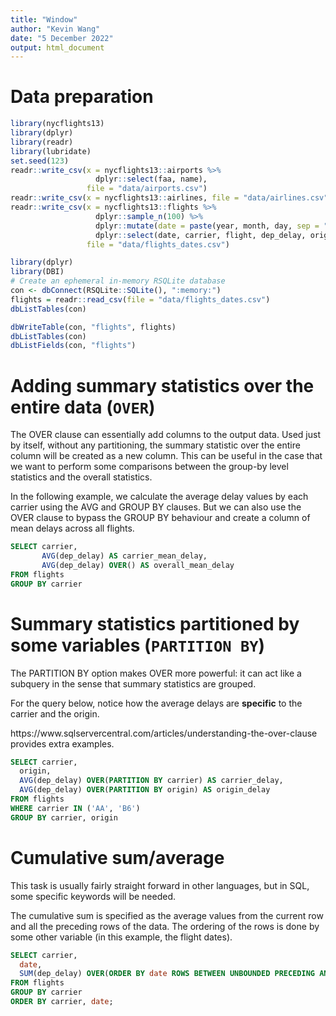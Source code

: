 ```yaml
---
title: "Window"
author: "Kevin Wang"
date: "5 December 2022"
output: html_document
---
```


# Data preparation 

```r
library(nycflights13)
library(dplyr)
library(readr)
library(lubridate)
set.seed(123)
readr::write_csv(x = nycflights13::airports %>% 
                   dplyr::select(faa, name), 
                 file = "data/airports.csv")
readr::write_csv(x = nycflights13::airlines, file = "data/airlines.csv")
readr::write_csv(x = nycflights13::flights %>% 
                   dplyr::sample_n(100) %>% 
                   dplyr::mutate(date = paste(year, month, day, sep = "/") %>% lubridate::ymd()) %>% 
                   dplyr::select(date, carrier, flight, dep_delay, origin, dest), 
                 file = "data/flights_dates.csv")
```

```r
library(dplyr)
library(DBI)
# Create an ephemeral in-memory RSQLite database
con <- dbConnect(RSQLite::SQLite(), ":memory:")
flights = readr::read_csv(file = "data/flights_dates.csv")
dbListTables(con)

dbWriteTable(con, "flights", flights)
dbListTables(con)
dbListFields(con, "flights")
```

# Adding summary statistics over the entire data (`OVER`)

The OVER clause can essentially add columns to the output data. Used just by itself, without any partitioning, the summary statistic over the entire column will be created as a new column. This can be useful in the case that we want to perform some comparisons between the group-by level statistics and the overall statistics. 

In the following example, we calculate the average delay values by each carrier using the AVG and GROUP BY clauses. But we can also use the OVER clause to bypass the GROUP BY behaviour and create a column of mean delays across all flights. 

```sql
SELECT carrier, 
       AVG(dep_delay) AS carrier_mean_delay,
       AVG(dep_delay) OVER() AS overall_mean_delay
FROM flights
GROUP BY carrier
```

# Summary statistics partitioned by some variables (`PARTITION BY`)

The PARTITION BY option makes OVER more powerful: it can act like a subquery in the sense that summary statistics are grouped. 

For the query below, notice how the average delays are **specific** to the carrier and the origin. 

https://www.sqlservercentral.com/articles/understanding-the-over-clause provides extra examples. 

```sql
SELECT carrier, 
  origin,
  AVG(dep_delay) OVER(PARTITION BY carrier) AS carrier_delay,
  AVG(dep_delay) OVER(PARTITION BY origin) AS origin_delay
FROM flights
WHERE carrier IN ('AA', 'B6')
GROUP BY carrier, origin
```

# Cumulative sum/average

This task is usually fairly straight forward in other languages, but in SQL, some specific keywords will be needed. 

The cumulative sum is specified as the average values from the current row and all the preceding rows of the data. The ordering of the rows is done by some other variable (in this example, the flight dates).  

```sql
SELECT carrier, 
  date,
  SUM(dep_delay) OVER(ORDER BY date ROWS BETWEEN UNBOUNDED PRECEDING AND CURRENT ROW) AS running_total_delay
FROM flights
GROUP BY carrier
ORDER BY carrier, date;
```
